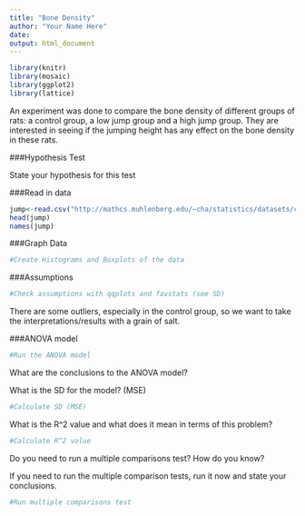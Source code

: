 ---
title: "Bone Density"
author: "Your Name Here"
date: 
output: html_document
---

```{r message=FALSE, warning=FALSE}
library(knitr)
library(mosaic)
library(ggplot2)
library(lattice)
```

An experiment was done to compare the bone density of different groups of rats: a control group, a low jump group and a high jump group.  They are interested in seeing if the jumping height has any effect on the bone density in these rats.

###Hypothesis Test

State your hypothesis for this test

###Read in data

```{r}
jump<-read.csv("http://mathcs.muhlenberg.edu/~cha/statistics/datasets/chap12/jumping.txt", sep="\t", header=T)
head(jump)
names(jump)
```

###Graph Data

```{r fig.height=3}
#Create Histograms and Boxplots of the data
```

###Assumptions

```{r fig.height=3}
#Check assumptions with qqplots and favstats (see SD)
```

There are some outliers, especially in the control group, so we want to take the interpretations/results with a grain of salt.  

###ANOVA model

```{r}
#Run the ANOVA model


```

What are the conclusions to the ANOVA model?

What is the SD for the model? (MSE)

```{r}
#Calculate SD (MSE)

```


What is the R^2 value and what does it mean in terms of this problem?

```{r}
#Calculate R^2 value

```


Do you need to run a multiple comparisons test?  How do you know?

If you need to run the multiple comparison tests, run it now and state your conclusions.

```{r}
#Run multiple comparisons test

```




